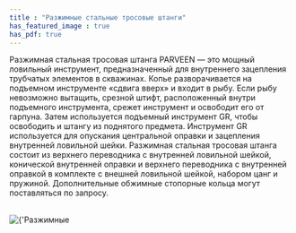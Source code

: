 ```yaml
---
title : "Разжимные стальные тросовые штанги"
has_featured_image : true
has_pdf: true
---
```



Разжимная стальная тросовая штанга PARVEEN — это мощный ловильный инструмент, предназначенный для внутреннего зацепления трубчатых элементов в скважинах.
Копье разворачивается на подъемном инструменте «сдвига вверх» и входит в рыбу. Если рыбу невозможно вытащить, срезной штифт, расположенный внутри подъемного инструмента, срежет инструмент и освободит его от гарпуна.
Затем используется подъемный инструмент GR, чтобы освободить и штангу из поднятого предмета. Инструмент GR используется для опускания центральной оправки и зацепления внутренней ловильной шейки. Разжимная стальная тросовая штанга состоит из верхнего переводника с внутренней ловильной шейкой, конической внутренней оправки и верхнего переводника с внутренней оправкой в комплекте с внешней ловильной шейкой, набором цанг и пружиной. Дополнительные обжимные стопорные кольца могут поставляться по запросу.

<br />
<Image src={image} alt={'Разжимные стальные тросовые штанги'} />